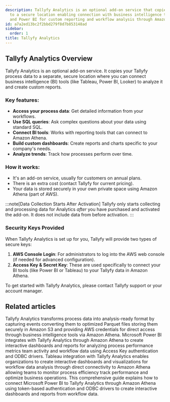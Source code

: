 ```yaml
---
description: Tallyfy Analytics is an optional add-on service that copies process data
  to a secure location enabling connection with business intelligence tools like Tableau
  and Power BI for custom reporting and workflow analysis through Amazon Athena.
id: a7a2ed13bc2f2bbd279f8d7b853148ad
sidebar:
  order: 1
title: Tallyfy Analytics
---
```


## Tallyfy Analytics Overview

Tallyfy Analytics is an optional add-on service. It copies your Tallyfy process data to a separate, secure location where you can connect business intelligence (BI) tools (like Tableau, Power BI, Looker) to analyze it and create custom reports.

### Key features:

- **Access your process data**: Get detailed information from your workflows.
- **Use SQL queries**: Ask complex questions about your data using standard SQL.
- **Connect BI tools**: Works with reporting tools that can connect to Amazon Athena.
- **Build custom dashboards**: Create reports and charts specific to your company's needs.
- **Analyze trends**: Track how processes perform over time.

### How it works:

- It's an add-on service, usually for customers on annual plans.
- There is an extra cost (contact Tallyfy for current pricing).
- Your data is stored securely in your own private space using Amazon Athena (part of AWS).

:::note[Data Collection Starts After Activation]
Tallyfy only starts collecting and processing data for Analytics *after* you have purchased and activated the add-on. It does not include data from before activation.
:::

### Security Keys Provided

When Tallyfy Analytics is set up for you, Tallyfy will provide two types of secure keys:

1. **AWS Console Login**: For administrators to log into the AWS web console (if needed for advanced configuration).
2. **Access Key & Secret Key**: These are used specifically to connect your BI tools (like Power BI or Tableau) to your Tallyfy data in Amazon Athena.

To get started with Tallyfy Analytics, please contact Tallyfy support or your account manager.


<PageTree />


## Related articles
<CardGrid>
<LinkTitleCard header="<b>Analytics > How Tallyfy Analytics works</b>" href="/products/pro/integrations/analytics/how-does-tallyfy-analytics-process-my-data/" > Tallyfy Analytics transforms process data into analysis-ready format by capturing events converting them to optimized Parquet files storing them securely in Amazon S3 and providing AWS credentials for direct access through business intelligence tools via Amazon Athena. </LinkTitleCard>
<LinkTitleCard header="<b>Analytics > Power BI</b>" href="/products/pro/integrations/analytics/powerbi/" > Microsoft Power BI integrates with Tallyfy Analytics through Amazon Athena to create interactive dashboards and reports for analyzing process performance metrics team activity and workflow data using Access Key authentication and ODBC drivers. </LinkTitleCard>
<LinkTitleCard header="<b>Analytics > Tableau</b>" href="/products/pro/integrations/analytics/tableau/" > Tableau integration with Tallyfy Analytics enables organizations to create interactive dashboards and visualizations for workflow data analysis through direct connectivity to Amazon Athena allowing teams to monitor process efficiency track performance and optimize business operations. </LinkTitleCard>
<LinkTitleCard header="<b>Powerbi > Connect Power BI</b>" href="/products/pro/integrations/analytics/powerbi/how-to-analyze-tallyfy-workflows-with-power-bi/" > This comprehensive guide explains how to connect Microsoft Power BI to Tallyfy Analytics through Amazon Athena using token-based authentication and ODBC drivers to create interactive dashboards and reports from workflow data. </LinkTitleCard>
</CardGrid>